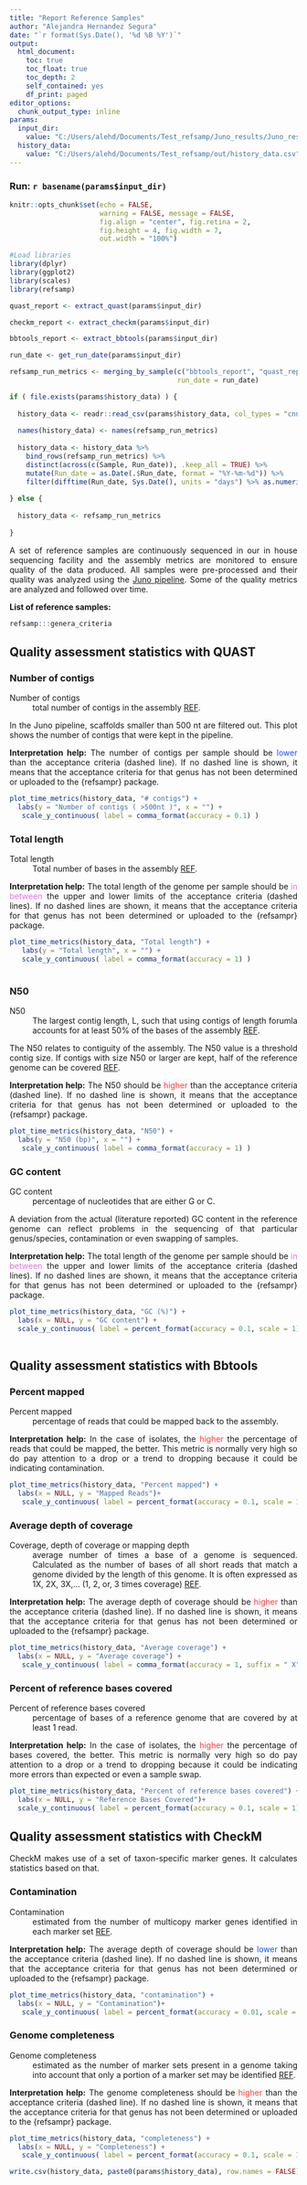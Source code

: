 ```yaml
---
title: "Report Reference Samples"
author: "Alejandra Hernandez Segura"
date: "`r format(Sys.Date(), '%d %B %Y')`"
output: 
  html_document:
    toc: true
    toc_float: true
    toc_depth: 2
    self_contained: yes
    df_print: paged
editor_options: 
  chunk_output_type: inline
params:
  input_dir:
    value: "C:/Users/alehd/Documents/Test_refsamp/Juno_results/Juno_results/200922_NB502001_0153_AHGNLNAFX2_0007/"
  history_data: 
    value: "C:/Users/alehd/Documents/Test_refsamp/out/history_data.csv"
---
```


<style>
body {
text-align: justify}
</style>

### **Run:** `r basename(params$input_dir)`

```r
knitr::opts_chunk$set(echo = FALSE, 
                      warning = FALSE, message = FALSE,
                      fig.align = "center", fig.retina = 2,
                      fig.height = 4, fig.width = 7,
                      out.width = "100%")

#Load libraries 
library(dplyr)
library(ggplot2)
library(scales)
library(refsamp)

```

```r

quast_report <- extract_quast(params$input_dir)

checkm_report <- extract_checkm(params$input_dir)

bbtools_report <- extract_bbtools(params$input_dir)

run_date <- get_run_date(params$input_dir)

```

```r

refsamp_run_metrics <- merging_by_sample(c("bbtools_report", "quast_report", "checkm_report"), 
                                         run_date = run_date)

if ( file.exists(params$history_data) ) {
  
  history_data <- readr::read_csv(params$history_data, col_types = "cnnnnnnnnnnncc")
  
  names(history_data) <- names(refsamp_run_metrics)
  
  history_data <- history_data %>%
    bind_rows(refsamp_run_metrics) %>%
    distinct(across(c(Sample, Run_date)), .keep_all = TRUE) %>%
    mutate(Run_date = as.Date(.$Run_date, format = "%Y-%m-%d")) %>%
    filter(difftime(Run_date, Sys.Date(), units = "days") %>% as.numeric() %>% `>`(-360))
  
} else {
  
  history_data <- refsamp_run_metrics
  
}

```

A set of reference samples are continuously sequenced in our in house sequencing facility and the assembly metrics are monitored to ensure quality of the data produced. All samples were pre-processed and their quality was analyzed using the [Juno pipeline](https://github.com/AleSR13/Juno_pipeline). Some of the quality metrics are analyzed and followed over time.

**List of reference samples:**

```r

refsamp:::genera_criteria

```

## Quality assessment statistics with QUAST

### Number of contigs

Number of contigs
  : total number of contigs in the assembly [REF](https://academic.oup.com/bioinformatics/article/29/8/1072/228832?login=true).

In the Juno pipeline, scaffolds smaller than 500 nt are filtered out. This plot shows the number of contigs that were kept in the pipeline.

**Interpretation help:** The number of contigs per sample should be <font color="#1953ff">lower</font> than the acceptance criteria (dashed line). If no dashed line is shown, it means that the acceptance criteria for that genus has not been determined or uploaded to the {refsampr} package.  

```r

plot_time_metrics(history_data, "# contigs") +
  labs(y = "Number of contigs ( >500nt )", x = "") +
   scale_y_continuous( label = comma_format(accuracy = 0.1) )

```

### Total length

Total length
  : Total number of bases in the assembly [REF](https://academic.oup.com/bioinformatics/article/29/8/1072/228832?login=true). 
  
**Interpretation help:** The total length of the genome per sample should be <font color="#e46fe3">in between</font> the upper and lower limits of the acceptance criteria (dashed lines). If no dashed lines are shown, it means that the acceptance criteria for that genus has not been determined or uploaded to the {refsampr} package.  

```r

plot_time_metrics(history_data, "Total length") + 
   labs(y = "Total length", x = "") +
   scale_y_continuous( label = comma_format(accuracy = 1) )
 
```

### N50

N50 
  : The largest contig length, L, such that using contigs of length forumla accounts for at least 50% of the bases of the assembly [REF](https://academic.oup.com/bioinformatics/article/29/8/1072/228832?login=true). 
  
The N50 relates to contiguity of the assembly. The N50 value is a threshold contig size. If contigs with size N50 or larger are kept, half of the reference genome can be covered [REF](http://www.metagenomics.wiki/pdf/definition/assembly/n50).

**Interpretation help:** The N50 should be <font color="#ff3838">higher</font> than the acceptance criteria (dashed line). If no dashed line is shown, it means that the acceptance criteria for that genus has not been determined or uploaded to the {refsampr} package.  

```r

plot_time_metrics(history_data, "N50") + 
  labs(y = "N50 (bp)", x = "") +
   scale_y_continuous( label = comma_format(accuracy = 1) )

```

### GC content

GC content
  : percentage of nucleotides that are either G or C. 
  
A deviation from the actual (literature reported) GC content in the reference genome can reflect problems in the sequencing of that particular genus/species, contamination or even swapping of samples. 

**Interpretation help:** The total length of the genome per sample should be <font color="#e46fe3">in between</font> the upper and lower limits of the acceptance criteria (dashed lines). If no dashed lines are shown, it means that the acceptance criteria for that genus has not been determined or uploaded to the {refsampr} package.  

```r

plot_time_metrics(history_data, "GC (%)") + 
  labs(x = NULL, y = "GC content") +
  scale_y_continuous( label = percent_format(accuracy = 0.1, scale = 1) )
  

```


## Quality assessment statistics with Bbtools

### Percent mapped

Percent mapped
  : percentage of reads that could be mapped back to the assembly.
  
**Interpretation help:** In the case of isolates, the <font color="#ff3838">higher</font> the percentage of reads that could be mapped, the better. This metric is normally very high so do pay attention to a drop or a trend to dropping because it could be indicating contamination.    

```r

plot_time_metrics(history_data, "Percent mapped") + 
  labs(x = NULL, y = "Mapped Reads")+
   scale_y_continuous( label = percent_format(accuracy = 0.1, scale = 1) )

```

### Average depth of coverage 

Coverage, depth of coverage or mapping depth
  : average number of times a base of a genome is sequenced. Calculated as the number of bases of all short reads that match a genome divided by the length of this genome. It is often expressed as 1X, 2X, 3X,... (1, 2, or, 3 times coverage) [REF](http://www.metagenomics.wiki/pdf/definition/coverage-read-depth).

**Interpretation help:** The average depth of coverage should be <font color="#ff3838">higher</font> than the acceptance criteria (dashed line). If no dashed line is shown, it means that the acceptance criteria for that genus has not been determined or uploaded to the {refsampr} package.    

```r

plot_time_metrics(history_data, "Average coverage") + 
  labs(x = NULL, y = "Average coverage") +
   scale_y_continuous( label = comma_format(accuracy = 1, suffix = " X") )

```

### Percent of reference bases covered

Percent of reference bases covered 
  : percentage of bases of a reference genome that are covered by at least 1 read. 

**Interpretation help:** In the case of isolates, the <font color="#ff3838">higher</font> the percentage of bases covered, the better. This metric is normally very high so do pay attention to a drop or a trend to dropping because it could be indicating more errors than expected or even a sample swap.  

```r

plot_time_metrics(history_data, "Percent of reference bases covered") + 
  labs(x = NULL, y = "Reference Bases Covered")+
  scale_y_continuous( label = percent_format(accuracy = 0.1, scale = 1) )

```

## Quality assessment statistics with CheckM

CheckM makes use of a set of taxon-specific marker genes. It calculates statistics based on that.

### Contamination

Contamination
  : estimated from the number of multicopy marker genes identified in each marker set [REF](https://www.ncbi.nlm.nih.gov/pmc/articles/PMC4484387/).

**Interpretation help:** The average depth of coverage should be <font color="#1953ff">lower</font> than the acceptance criteria (dashed line). If no dashed line is shown, it means that the acceptance criteria for that genus has not been determined or uploaded to the {refsampr} package.    

```r

plot_time_metrics(history_data, "contamination") + 
  labs(x = NULL, y = "Contamination")+
   scale_y_continuous( label = percent_format(accuracy = 0.01, scale = 1) )

```

### Genome completeness

Genome completeness
  : estimated as the number of marker sets present in a genome taking into account that only a portion of a marker set may be identified [REF](https://www.ncbi.nlm.nih.gov/pmc/articles/PMC4484387/).

**Interpretation help:** The genome completeness should be <font color="#ff3838">higher</font> than the acceptance criteria (dashed line). If no dashed line is shown, it means that the acceptance criteria for that genus has not been determined or uploaded to the {refsampr} package.    

```r

plot_time_metrics(history_data, "completeness") + 
  labs(x = NULL, y = "Completeness") +
   scale_y_continuous( label = percent_format(accuracy = 0.1, scale = 1) )

```


```r

write.csv(history_data, paste0(params$history_data), row.names = FALSE)

```
